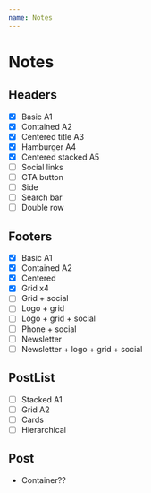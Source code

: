 ```yaml
---
name: Notes
---
```


# Notes

## Headers

- [x] Basic A1
- [x] Contained A2
- [x] Centered title A3
- [x] Hamburger A4
- [x] Centered stacked A5
- [ ] Social links
- [ ] CTA button
- [ ] Side
- [ ] Search bar
- [ ] Double row

## Footers

- [x] Basic A1
- [x] Contained A2
- [x] Centered
- [x] Grid x4
- [ ] Grid + social
- [ ] Logo + grid
- [ ] Logo + grid + social
- [ ] Phone + social
- [ ] Newsletter
- [ ] Newsletter + logo + grid + social

## PostList

- [ ] Stacked A1
- [ ] Grid A2
- [ ] Cards
- [ ] Hierarchical

## Post

- Container??
